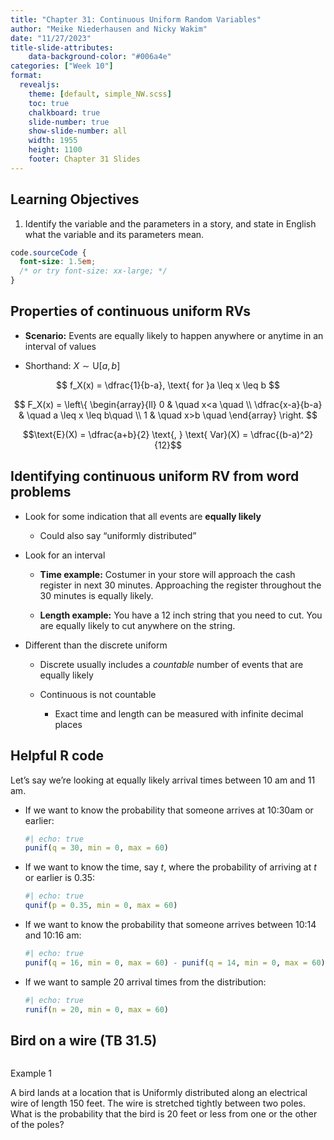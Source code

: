 ```yaml
---
title: "Chapter 31: Continuous Uniform Random Variables"
author: "Meike Niederhausen and Nicky Wakim"
date: "11/27/2023"
title-slide-attributes:
    data-background-color: "#006a4e"
categories: ["Week 10"]
format: 
  revealjs:
    theme: [default, simple_NW.scss]
    toc: true
    chalkboard: true
    slide-number: true
    show-slide-number: all
    width: 1955
    height: 1100
    footer: Chapter 31 Slides
---
```


## Learning Objectives

1.  Identify the variable and the parameters in a story, and state in English what the variable and its parameters mean.

```css
code.sourceCode {
  font-size: 1.5em;
  /* or try font-size: xx-large; */
}
```

## Properties of continuous uniform RVs

-   **Scenario:** Events are equally likely to happen anywhere or anytime in an interval of values

-   Shorthand: $X \sim \text{U}[a,b]$

$$
f_X(x) = \dfrac{1}{b-a}, \text{ for }a \leq x \leq b
$$

$$
F_X(x) = \left\{
        \begin{array}{ll}
            0 & \quad x<a \quad \\
            \dfrac{x-a}{b-a} & \quad a \leq x \leq b\quad \\
            1 & \quad x>b \quad
        \end{array}
    \right.
$$

$$\text{E}(X) = \dfrac{a+b}{2} \text{, } \text{ Var}(X) = \dfrac{(b-a)^2}{12}$$

## Identifying continuous uniform RV from word problems

-   Look for some indication that all events are **equally likely**

    -   Could also say "uniformly distributed"

-   Look for an interval

    -   **Time example:** Costumer in your store will approach the cash register in next 30 minutes. Approaching the register throughout the 30 minutes is equally likely.

    -   **Length example:** You have a 12 inch string that you need to cut. You are equally likely to cut anywhere on the string.

-   Different than the discrete uniform

    -   Discrete usually includes a *countable* number of events that are equally likely

    -   Continuous is not countable

        -   Exact time and length can be measured with infinite decimal places

## Helpful R code

Let's say we're looking at equally likely arrival times between 10 am and 11 am.

-   If we want to know the probability that someone arrives at 10:30am or earlier:

    ```r
    #| echo: true
    punif(q = 30, min = 0, max = 60)
    ```

-   If we want to know the time, say $t$, where the probability of arriving at $t$ or earlier is 0.35:

    ```r
    #| echo: true
    qunif(p = 0.35, min = 0, max = 60)
    ```

-   If we want to know the probability that someone arrives between 10:14 and 10:16 am:

    ```r
    #| echo: true
    punif(q = 16, min = 0, max = 60) - punif(q = 14, min = 0, max = 60)
    ```

-   If we want to sample 20 arrival times from the distribution:

    ```r
    #| echo: true
    runif(n = 20, min = 0, max = 60)
    ```

## Bird on a wire (TB 31.5)

::: columns
::: {.column width="30%"}
::: example
::: ex-title
Example 1
:::

::: ex-cont
A bird lands at a location that is Uniformly distributed along an electrical wire of length 150 feet. The wire is stretched tightly between two poles. What is the probability that the bird is 20 feet or
less from one or the other of the poles?
:::
:::
:::
:::

